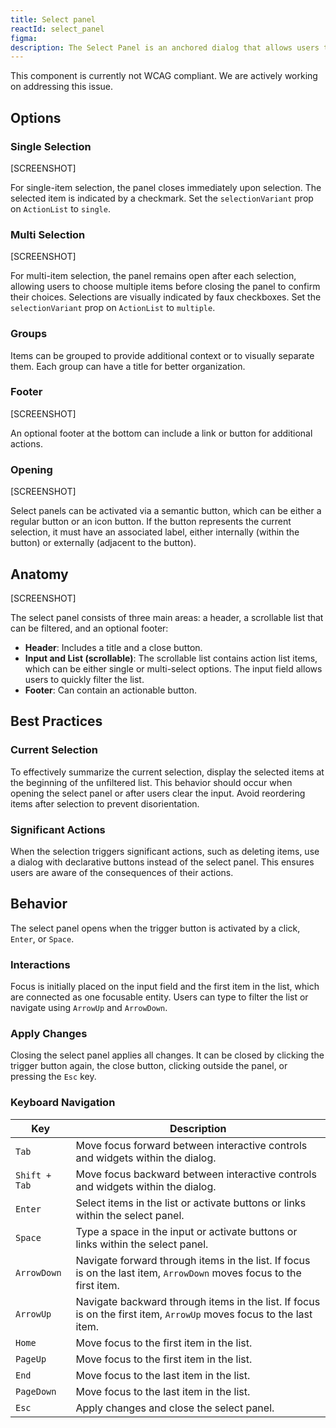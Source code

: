 ```yaml
---
title: Select panel
reactId: select_panel
figma:
description: The Select Panel is an anchored dialog that allows users to quickly navigate and select one or multiple items from a list. It includes a text input for filtering, supports item grouping, and offers a footer for additional actions. Changes are applied upon closing the panel.
---
```



<Note>
  This component is currently not WCAG compliant. We are actively working on addressing this issue.
</Note>

## Options

### Single Selection

[SCREENSHOT]

For single-item selection, the panel closes immediately upon selection. The selected item is indicated by a checkmark. Set the `selectionVariant` prop on `ActionList` to `single`.

### Multi Selection

[SCREENSHOT]

For multi-item selection, the panel remains open after each selection, allowing users to choose multiple items before closing the panel to confirm their choices. Selections are visually indicated by faux checkboxes. Set the `selectionVariant` prop on `ActionList` to `multiple`.

### Groups

Items can be grouped to provide additional context or to visually separate them. Each group can have a title for better organization.

### Footer

[SCREENSHOT]

An optional footer at the bottom can include a link or button for additional actions.

### Opening

[SCREENSHOT]

Select panels can be activated via a semantic button, which can be either a regular button or an icon button. If the button represents the current selection, it must have an associated label, either internally (within the button) or externally (adjacent to the button).

## Anatomy

[SCREENSHOT]

The select panel consists of three main areas: a header, a scrollable list that can be filtered, and an optional footer:

- **Header**: Includes a title and a close button.
- **Input and List (scrollable)**: The scrollable list contains action list items, which can be either single or multi-select options. The input field allows users to quickly filter the list.
- **Footer**: Can contain an actionable button.

## Best Practices

### Current Selection

To effectively summarize the current selection, display the selected items at the beginning of the unfiltered list. This behavior should occur when opening the select panel or after users clear the input. Avoid reordering items after selection to prevent disorientation.

### Significant Actions

When the selection triggers significant actions, such as deleting items, use a dialog with declarative buttons instead of the select panel. This ensures users are aware of the consequences of their actions.

## Behavior

The select panel opens when the trigger button is activated by a click, `Enter`, or `Space`.

### Interactions

Focus is initially placed on the input field and the first item in the list, which are connected as one focusable entity. Users can type to filter the list or navigate using `ArrowUp` and `ArrowDown`.

### Apply Changes

Closing the select panel applies all changes. It can be closed by clicking the trigger button again, the close button, clicking outside the panel, or pressing the `Esc` key.

### Keyboard Navigation

| Key              | Description                                                                                                                                   |
| ---------------- | --------------------------------------------------------------------------------------------------------------------------------------------- |
| <code>Tab</code> | Move focus forward between interactive controls and widgets within the dialog.                                                                |
| <code>Shift + Tab</code> | Move focus backward between interactive controls and widgets within the dialog.                                                       |
| <code>Enter</code> | Select items in the list or activate buttons or links within the select panel.                                                              |
| <code>Space</code> | Type a space in the input or activate buttons or links within the select panel.                                                             |
| <code>ArrowDown</code> | Navigate forward through items in the list. If focus is on the last item, `ArrowDown` moves focus to the first item.                    |
| <code>ArrowUp</code> | Navigate backward through items in the list. If focus is on the first item, `ArrowUp` moves focus to the last item.                       |
| <code>Home</code> | Move focus to the first item in the list.                                                                                                    |
| <code>PageUp</code> | Move focus to the first item in the list.                                                                                                  |
| <code>End</code> | Move focus to the last item in the list.                                                                                                      |
| <code>PageDown</code> | Move focus to the last item in the list.                                                                                                 |
| <code>Esc</code> | Apply changes and close the select panel.                                                                                                     |